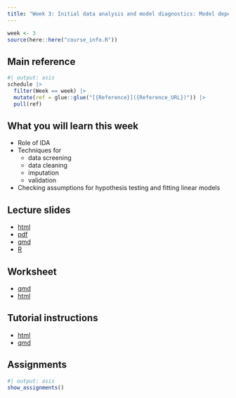 ```yaml
---
title: "Week 3: Initial data analysis and model diagnostics: Model dependent exploration and how it differs from EDA"
---
```


```r
week <- 3
source(here::here("course_info.R"))
```

## Main reference

```r
#| output: asis
schedule |>
  filter(Week == week) |>
  mutate(ref = glue::glue("[{Reference}]({Reference_URL})")) |>
  pull(ref)
```

## What you will learn this week

- Role of IDA
- Techniques for
    - data screening
    - data cleaning
    - imputation
    - validation
- Checking assumptions for hypothesis testing and fitting linear models

## Lecture slides

- [html](https://ddde.numbat.space/week3/slides.html)
- [pdf](https://ddde.numbat.space/week3/slides.pdf)
- [qmd](https://ddde.numbat.space/week3/slides.qmd)
- [R](https://ddde.numbat.space/week3/slides.R)

## Worksheet

- [qmd](https://ddde.numbat.space/week3/worksheet.qmd)
- [html](https://ddde.numbat.space/week3/worksheet.html)

## Tutorial instructions

- [html](https://ddde.numbat.space/week3/tutorial.html)
- [qmd](https://ddde.numbat.space/week3/tutorial.qmd)

## Assignments

```r
#| output: asis
show_assignments()
```
